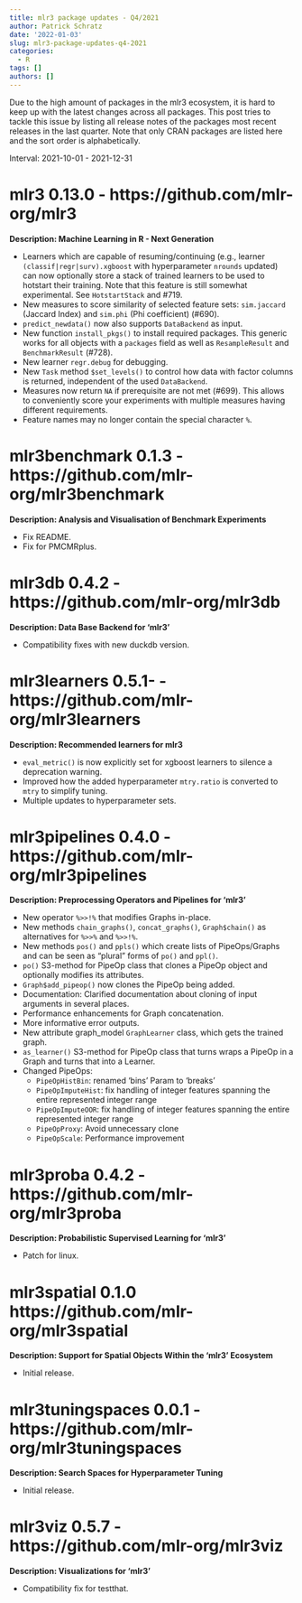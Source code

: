 ```yaml
---
title: mlr3 package updates - Q4/2021
author: Patrick Schratz
date: '2022-01-03'
slug: mlr3-package-updates-q4-2021
categories:
  - R
tags: []
authors: []
---
```


Due to the high amount of packages in the mlr3 ecosystem, it is hard to keep up with the latest changes across all packages.
This post tries to tackle this issue by listing all release notes of the packages most recent releases in the last quarter.
Note that only CRAN packages are listed here and the sort order is alphabetically.

Interval: 2021-10-01 - 2021-12-31

# mlr3 0.13.0 - https://github.com/mlr-org/mlr3

**Description: Machine Learning in R - Next Generation**

* Learners which are capable of resuming/continuing (e.g.,
  learner `(classif|regr|surv).xgboost` with hyperparameter `nrounds` updated)
  can now optionally store a stack of trained learners to be used to hotstart
  their training. Note that this feature is still somewhat experimental.
  See `HotstartStack` and #719.
* New measures to score similarity of selected feature sets:
  `sim.jaccard` (Jaccard Index) and `sim.phi` (Phi coefficient) (#690).
* `predict_newdata()` now also supports `DataBackend` as input.
* New function `install_pkgs()` to install required packages. This generic works
  for all objects with a `packages` field as well as `ResampleResult` and
  `BenchmarkResult` (#728).
* New learner `regr.debug` for debugging.
* New `Task` method `$set_levels()` to control how data with factor columns
  is returned, independent of the used `DataBackend`.
* Measures now return `NA` if prerequisite are not met (#699).
  This allows to conveniently score your experiments with  multiple measures
  having different requirements.
* Feature names may no longer contain the special character `%`.


# mlr3benchmark 0.1.3 - https://github.com/mlr-org/mlr3benchmark

**Description: Analysis and Visualisation of Benchmark Experiments**

* Fix README.
* Fix for PMCMRplus.


# mlr3db 0.4.2 - https://github.com/mlr-org/mlr3db

**Description: Data Base Backend for 'mlr3'**

* Compatibility fixes with new duckdb version.


# mlr3learners 0.5.1- - https://github.com/mlr-org/mlr3learners

**Description: Recommended learners for mlr3**

* `eval_metric()` is now explicitly set for xgboost learners to silence a
  deprecation warning.
* Improved how the added hyperparameter `mtry.ratio` is converted to `mtry` to
  simplify tuning.
* Multiple updates to hyperparameter sets.


# mlr3pipelines 0.4.0 - https://github.com/mlr-org/mlr3pipelines

**Description: Preprocessing Operators and Pipelines for 'mlr3'**

* New operator `%>>!%` that modifies Graphs in-place.
* New methods `chain_graphs()`, `concat_graphs()`, `Graph$chain()` as alternatives for `%>>%` and `%>>!%`.
* New methods `pos()` and `ppls()` which create lists of PipeOps/Graphs and can be seen as "plural" forms of `po()` and `ppl()`.
* `po()` S3-method for PipeOp class that clones a PipeOp object and optionally modifies its attributes.
* `Graph$add_pipeop()` now clones the PipeOp being added.
* Documentation: Clarified documentation about cloning of input arguments in several places.
* Performance enhancements for Graph concatenation.
* More informative error outputs.
* New attribute graph_model `GraphLearner` class, which gets the trained graph.
* `as_learner()` S3-method for PipeOp class that turns wraps a PipeOp in a Graph and turns that into a Learner.
* Changed PipeOps:
  - `PipeOpHistBin`: renamed 'bins' Param to 'breaks'
  - `PipeOpImputeHist`: fix handling of integer features spanning the entire represented integer range
  - `PipeOpImputeOOR`: fix handling of integer features spanning the entire represented integer range
  - `PipeOpProxy`: Avoid unnecessary clone
  - `PipeOpScale`: Performance improvement


# mlr3proba 0.4.2 - https://github.com/mlr-org/mlr3proba

**Description: Probabilistic Supervised Learning for 'mlr3'**

* Patch for linux.


# mlr3spatial 0.1.0 https://github.com/mlr-org/mlr3spatial

**Description: Support for Spatial Objects Within the 'mlr3' Ecosystem**

* Initial release.


# mlr3tuningspaces 0.0.1 - https://github.com/mlr-org/mlr3tuningspaces

**Description: Search Spaces for Hyperparameter Tuning**

* Initial release.


# mlr3viz 0.5.7 - https://github.com/mlr-org/mlr3viz

**Description: Visualizations for 'mlr3'**

* Compatibility fix for testthat.

